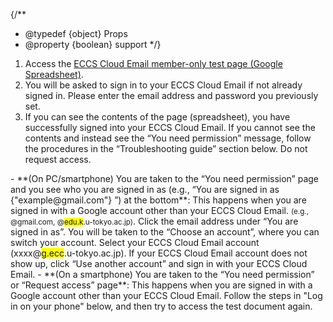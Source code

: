 
{/**
  * @typedef {object} Props
  * @property {boolean} support
  */}

1. Access the [ECCS Cloud Email member-only test page (Google Spreadsheet)](https://docs.google.com/spreadsheets/d/16mWLhEldvrelJNJJ3oa4VlFpnMeSGYgfBja7pTpAL_s/edit?usp=sharing).
2. You will be asked to sign in to your ECCS Cloud Email if not already signed in. Please enter the email address and password you previously set.
3. If you can see the contents of the page (spreadsheet), you have successfully signed into your ECCS Cloud Email. If you cannot see the contents and instead see the “You need permission” message, follow the procedures in the “Troubleshooting guide” section below. Do not request access.

<Help lang="en" support={props.support} open>
  - **(On PC/smartphone) You are taken to the “You need permission” page and you see who you are signed in as (e.g., “You are signed in as {"example@gmail.com"} ”) at the bottom**: This happens when you are signed in with a Google account other than your ECCS Cloud Email. <small>(e.g., @gmail.com, @<em style="font-style: normal; background-color: yellow;">edu.k</em>.u-tokyo.ac.jp)</small>. Click the email address under “You are signed in as”. You will be taken to the “Choose an account”, where you can switch your account. Select your ECCS Cloud Email account (xxxx@<em style="font-style: normal; background-color: yellow;">g.ecc</em>.u-tokyo.ac.jp). If your ECCS Cloud Email account does not show up, click “Use another account” and sign in with your ECCS Cloud Email.
  - **(On a smartphone) You are taken to the “You need permission” or “Request access” page**: This happens when you are signed in with a Google account other than your ECCS Cloud Email. Follow the steps in "Log in on your phone" below, and then try to access the test document again.
</Help>
